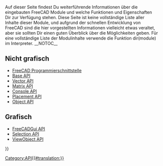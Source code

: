 <languages/>
{{VeryImportantMessage|(Oktober 2019) Bearbeite diese Seiten nicht. Die Informationen sind unvollständig und veraltet. Die neueste API findest Du in der [https://www.freecadweb.org/api autogenerierten API-Dokumentation] oder generiere die Dokumentation selbst, siehe [[Source documentation/de|Quelldokumentation]].}}

Auf dieser Seite findest Du weiterführende Informationen über die eingebauten FreeCAD Module und welche Funktionen und Eigenschaften Dir zur Verfügung stehen. Diese Seite ist keine vollständige Liste aller Inhalte dieser Module, und aufgrund der schnellen Entwicklung von FreeCAD sind die hier vorgestellten Informationen vielleicht etwas veraltet, aber sie sollten Dir einen guten Überblick über die Möglichkeiten geben. Für eine vollständige Liste der Modulinhalte verwende die Funktion dir(module) im Interpreter.
__NOTOC__

== Nicht grafisch ==

* [[FreeCAD_API/de|FreeCAD Programmierschnittstelle]]
* [[Base_API/de|Base API]]
* [[Vector_API/de|Vector API]] 
* [[Matrix_API/de|Matrix API]]
* [[Console_API/de|Console API]]
* [[Placement_API/de|Placement API]]
* [[Object_API/de|Object API]]

== Grafisch ==

* [[FreeCADGui_API/de|FreeCADGui API]]
* [[Selection_API/de|Selection API]]
* [[ViewObject_API/de|ViewObject API]]

{{Powerdocnavi{{#translation:}}}}
[[Category:API{{#translation:}}]]
{{clear}}